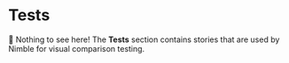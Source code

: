 
<Meta title="Tests/Docs" />

# Tests

🙈 Nothing to see here! The **Tests** section contains stories that are used by Nimble for visual comparison testing.
